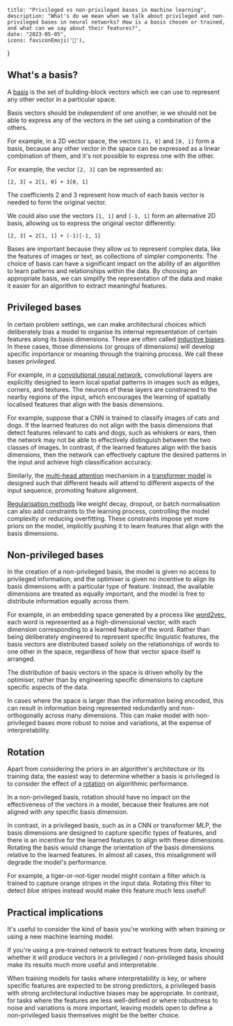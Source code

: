 
    title: "Privileged vs non-privileged bases in machine learning",
    description: "What's do we mean when we talk about privileged and non-privileged bases in neural networks? How is a basis chosen or trained, and what can we say about their features?",
    date: "2023-05-05",
    icons: faviconEmoji('🤴'),
}

## What's a basis?

A [basis](https://en.m.wikipedia.org/wiki/Basis_(linear_algebra)) is the set of building-block vectors which we can use to represent any other vector in a particular space.

Basis vectors should be _independent_ of one another, ie we should not be able to express any of the vectors in the set using a combination of the others.

For example, in a 2D vector space, the vectors `[1, 0]` and `[0, 1]` form a basis, because any other vector in the space can be expressed as a linear combination of them, and it's not possible to express one with the other.

For example, the vector `[2, 3]` can be represented as:

`[2, 3] = 2[1, 0] + 3[0, 1]`

The coefficients 2 and 3 represent how much of each basis vector is needed to form the original vector.

We could also use the vectors `[1, 1]` and `[-1, 1]` form an alternative 2D basis, allowing us to express the original vector differently:

`[2, 3] = 2[1, 1] + (-1)[-1, 1]`

Bases are important because they allow us to represent complex data, like the features of images or text, as collections of simpler components. The choice of basis can have a significant impact on the ability of an algorithm to learn patterns and relationships within the data. By choosing an appropriate basis, we can simplify the representation of the data and make it easier for an algorithm to extract meaningful features.

## Privileged bases

In certain problem settings, we can make architectural choices which deliberately bias a model to organise its internal representation of certain features along its basis dimensions. These are often called [inductive biases](https://en.wikipedia.org/wiki/Inductive_bias). In these cases, those dimensions (or groups of dimensions) will develop specific importance or meaning through the training process. We call these bases _privileged_.

For example, in a [convolutional neural network](https://en.wikipedia.org/wiki/Convolutional_neural_network), convolutional layers are explicitly designed to learn local spatial patterns in images such as edges, corners, and textures. The neurons of these layers are constrained to the nearby regions of the input, which encourages the learning of spatially localised features that align with the basis dimensions.

For example, suppose that a CNN is trained to classify images of cats and dogs. If the learned features do not align with the basis dimensions that detect features relevant to cats and dogs, such as whiskers or ears, then the network may not be able to effectively distinguish between the two classes of images. In contrast, if the learned features align with the basis dimensions, then the network can effectively capture the desired patterns in the input and achieve high classification accuracy.

Similarly, the [multi-head attention](https://en.wikipedia.org/wiki/Attention_(machine_learning)) mechanism in a [transformer model](https://en.wikipedia.org/wiki/Transformer_(machine_learning_model)) is designed such that different heads will attend to different aspects of the input sequence, promoting feature alignment.

[Regularisation methods](https://en.wikipedia.org/wiki/Regularization_(mathematics)) like weight decay, dropout, or batch normalisation can also add constraints to the learning process, controlling the model complexity or reducing overfitting. These constraints impose yet more priors on the model, implicitly pushing it to learn features that align with the basis dimensions.

## Non-privileged bases

In the creation of a non-privileged basis, the model is given no access to privileged information, and the optimiser is given no incentive to align its basis dimensions with a particular type of feature. Instead, the available dimensions are treated as equally important, and the model is free to distribute information equally across them.

For example, in an embedding space generated by a process like [word2vec](https://en.wikipedia.org/wiki/Word2vec), each word is represented as a high-dimensional vector, with each dimension corresponding to a learned feature of the word. Rather than being deliberately engineered to represent specific linguistic features, the basis vectors are distributed based solely on the relationships of words to one other in the space, regardless of how that vector space itself is arranged.

The distribution of basis vectors in the space is driven wholly by the optimiser, rather than by engineering specific dimensions to capture specific aspects of the data.

In cases where the space is larger than the information being encoded, this can result in information being represented redundantly and non-orthogonally across many dimensions. This can make model with non-privileged bases more robust to noise and variations, at the expense of interpretability.

## Rotation

Apart from considering the priors in an algorithm's architecture or its training data, the easiest way to determine whether a basis is privileged is to consider the effect of a [rotation](https://en.m.wikipedia.org/wiki/Rotation_(mathematics)) on algorithmic performance.

In a non-privileged basis, rotation should have no impact on the effectiveness of the vectors in a model, because their features are not aligned with any specific basis dimension.

In contrast, in a privileged basis, such as in a CNN or transformer MLP, the basis dimensions are designed to capture specific types of features, and there is an incentive for the learned features to align with these dimensions. Rotating the basis would change the orientation of the basis dimensions relative to the learned features. In almost all cases, this misalignment will degrade the model's performance.

For example, a tiger-or-not-tiger model might contain a filter which is trained to capture orange stripes in the input data. Rotating this filter to detect _blue_ stripes instead would make this feature much less useful!

## Practical implications

It's useful to consider the kind of basis you're working with when training or using a new machine learning model.

If you're using a pre-trained network to extract features from data, knowing whether it will produce vectors in a privileged / non-privileged basis should make its results much more useful and interpretable.

When training models for tasks where interpretability is key, or where specific features are expected to be strong predictors, a privileged basis with strong architectural inductive biases may be appropriate. In contrast, for tasks where the features are less well-defined or where robustness to noise and variations is more important, leaving models open to define a non-privileged basis themselves might be the better choice.
